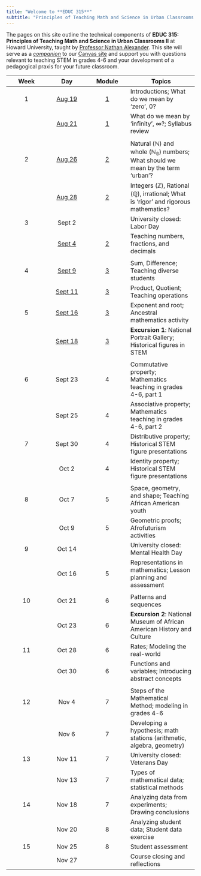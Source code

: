 ```yaml
---
title: "Welcome to **EDUC 315**"
subtitle: "Principles of Teaching Math and Science in Urban Classrooms II"
---
```


The pages on this site outline the technical components of **EDUC 315: Principles of Teaching Math and Science in Urban Classrooms II** at Howard University, taught by [Professor Nathan Alexander](https://professornaite.github.io){target="_blank"}. This site will serve as a <u>*companion*</u> to our [Canvas site](https://canvas.howard.edu/courses/53402){target="_blank"} and support you with questions relevant to teaching STEM in grades 4-6 and your development of a pedagogical praxis for your future classroom.

::: column-screen-inset-right
| Week |   Day   |           Module           | Topics                                                                                                  |
|:--------------:|:--------------:|:--------------:|--------------------------|
|  1   | [Aug 19](modules/module01.html)  | [1](modules/module01.html) | Introductions; What do we mean by ‘zero’, $0$?                                                          |
|      | [Aug 21](modules/module01.html)  | [1](modules/module01.html) | What do we mean by ‘infinity’, $\infty$?; Syllabus review                                               |
|      |         |                            |                                                                                                         |
|  2   | [Aug 26](modules/module02.html)  | [2](modules/module02.html) | Natural ($\mathbb{N}$) and whole ($\mathbb{N_0}$) numbers; What should we mean by the term ‘urban’?     |
|      | [Aug 28](modules/module02.html)  | [2](modules/module02.html) | Integers ($\mathbb{Z}$), Rational ($\mathbb{Q}$), irrational; What is ‘rigor’ and rigorous mathematics? |
|  3   | Sept 2  |                            | University closed: Labor Day                                                                            |
|      | [Sept 4](modules/module02.html)  | [2](modules/module02.html) | Teaching numbers, fractions, and decimals                                                               |
|      |         |                            |                                                                                                         |
|  4   | [Sept 9](modules/module03.html#sum-and-difference.html)  | [3](modules/module03.html#sum-and-difference.html) | Sum, Difference; Teaching diverse students                                                              |
|      | [Sept 11](modules/module03.html#product-and-quotient.html) |             [3](modules/module03.html#product-and-quotient.html)              | Product, Quotient; Teaching operations                                                                  |
|  5   | [Sept 16](modules/module03.html#exponents-and-roots.html) |             [3](modules/module03.html#exponents-and-roots.html)              | Exponent and root; Ancestral mathematics activity                                                       |
|      | [Sept 18](modules/module03.html#ancestral-mathematics.html) |             [3](modules/module03.html#ancestral-mathematics.html)              | **Excursion 1**: National Portrait Gallery; Historical figures in STEM                                  |
|      |         |                            |                                                                                                         |
|  6   | Sept 23 |             4              | Commutative property; Mathematics teaching in grades 4-6, part 1                                        |
|      | Sept 25 |             4              | Associative property; Mathematics teaching in grades 4-6, part 2                                        |
|  7   | Sept 30 |             4              | Distributive property; Historical STEM figure presentations                                             |
|      |  Oct 2  |             4              | Identity property; Historical STEM figure presentations                                                 |
|      |         |                            |                                                                                                         |
|  8   |  Oct 7  |             5              | Space, geometry, and shape; Teaching African American youth                                             |
|      |  Oct 9  |             5              | Geometric proofs; Afrofuturism activities                                                               |
|  9   | Oct 14  |                            | University closed: Mental Health Day                                                                    |
|      | Oct 16  |             5              | Representations in mathematics; Lesson planning and assessment                                          |
|      |         |                            |                                                                                                         |
|  10  | Oct 21  |             6              | Patterns and sequences                                                                                  |
|      | Oct 23  |             6              | **Excursion 2**: National Museum of African American History and Culture                                |
|  11  | Oct 28  |             6              | Rates; Modeling the real-world                                                                          |
|      | Oct 30  |             6              | Functions and variables; Introducing abstract concepts                                                  |
|      |         |                            |                                                                                                         |
|  12  |  Nov 4  |             7              | Steps of the Mathematical Method; modeling in grades 4-6                                                |
|      |  Nov 6  |             7              | Developing a hypothesis; math stations (arithmetic, algebra, geometry)                                  |
|  13  | Nov 11  |             7              | University closed: Veterans Day                                                                         |
|      | Nov 13  |             7              | Types of mathematical data; statistical methods                                                         |
|  14  | Nov 18  |             7              | Analyzing data from experiments; Drawing conclusions                                                    |
|      | Nov 20  |             8              | Analyzing student data; Student data exercise                                                           |
|  15  | Nov 25  |             8              | Student assessment                                                                                      |
|      | Nov 27  |                            | Course closing and reflections                                                                          |
:::
